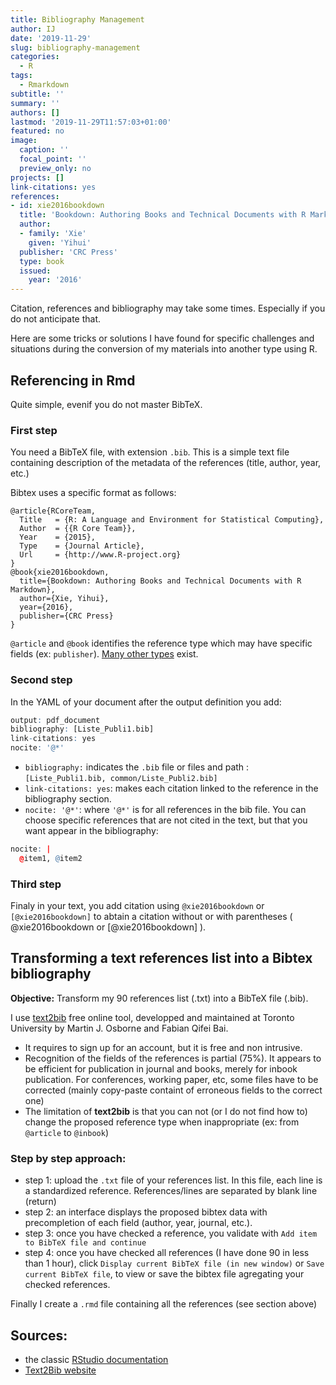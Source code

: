 ```yaml
---
title: Bibliography Management
author: IJ
date: '2019-11-29'
slug: bibliography-management
categories:
  - R
tags:
  - Rmarkdown
subtitle: ''
summary: ''
authors: []
lastmod: '2019-11-29T11:57:03+01:00'
featured: no
image:
  caption: ''
  focal_point: ''
  preview_only: no
projects: []
link-citations: yes
references:
- id: xie2016bookdown
  title: 'Bookdown: Authoring Books and Technical Documents with R Markdown'
  author: 
  - family: 'Xie'
    given: 'Yihui'
  publisher: 'CRC Press'
  type: book
  issued:
    year: '2016'
---
```


Citation, references and bibliography may take some times. Especially if you do not anticipate that.

Here are some tricks or solutions I have found for specific challenges and situations during the conversion of my materials into another type using R.


## Referencing in Rmd

Quite simple, evenif you do not master BibTeX.

### First step

You need a BibTeX file, with extension `.bib`. This is a simple text file containing description of the metadata of the references (title, author, year, etc.)

Bibtex uses a specific format as follows:

```
@article{RCoreTeam,
  Title   = {R: A Language and Environment for Statistical Computing},
  Author  = {{R Core Team}},
  Year    = {2015},
  Type    = {Journal Article},
  Url     = {http://www.R-project.org}
} 
@book{xie2016bookdown,
  title={Bookdown: Authoring Books and Technical Documents with R Markdown},
  author={Xie, Yihui},
  year={2016},
  publisher={CRC Press}
}
``` 

`@article` and `@book` identifies the reference type which may have specific fields (ex: `publisher`). [Many other types](https://en.wikipedia.org/wiki/BibTeX#Entry_types) exist.

### Second step

In the YAML of your document after the output definition you add:

```r
output: pdf_document
bibliography: [Liste_Publi1.bib]
link-citations: yes
nocite: '@*'
```

- `bibliography:` indicates the `.bib` file or files and path : `[Liste_Publi1.bib, common/Liste_Publi2.bib]`
- `link-citations: yes`: makes each citation linked to the reference in the bibliography section.
- `nocite: '@*'`: where `'@*'` is for all references in the bib file. You can choose specific references that are not cited in the text, but that you want appear in the bibliography:

```r
nocite: |
  @item1, @item2
```

### Third step

Finaly in your text, you add citation using `@xie2016bookdown` or `[@xie2016bookdown]` to abtain a citation without or with parentheses (  @xie2016bookdown or [@xie2016bookdown] ).


## Transforming a text references list into a Bibtex bibliography

**Objective:** Transform my 90 references list (.txt) into a BibTeX file (.bib).

I use [text2bib](https://text2bib.economics.utoronto.ca/index.php/index/convert) free online tool, developped and maintained at Toronto University by Martin J. Osborne and Fabian Qifei Bai.

+ It requires to sign up for an account, but it is free and non intrusive.
+ Recognition of the fields of the references is partial (75%). It appears to be efficient for publication in journal and books, merely for inbook publication. For conferences, working paper, etc, some files have to be corrected (mainly copy-paste containt of erroneous fields to the correct one)
+ The limitation of **text2bib** is that you can not (or I do not find how to) change the proposed reference type when inappropriate (ex: from `@article` to `@inbook`)

### Step by step approach:

- step 1: upload the `.txt` file of your references list. In this file, each line is a standardized reference. References/lines are separated by blank line (return)  
- step 2: an interface displays the proposed bibtex data with precompletion of each field (author, year, journal, etc.).
- step 3: once you have checked a reference, you validate with  `Add item to BibTeX file and continue`
- step 4: once you have checked all references (I have done 90 in less than 1 hour), click  `Display current BibTeX file (in new window)`  or  `Save current BibTeX file`, to view or save the bibtex file agregating your checked references.


Finally I create a `.rmd` file containing all the references (see section above)


## Sources:

- the classic [RStudio documentation](https://rmarkdown.rstudio.com/authoring_bibliographies_and_citations.html)
- [Text2Bib website](https://text2bib.economics.utoronto.ca/index.php/index/convert)
